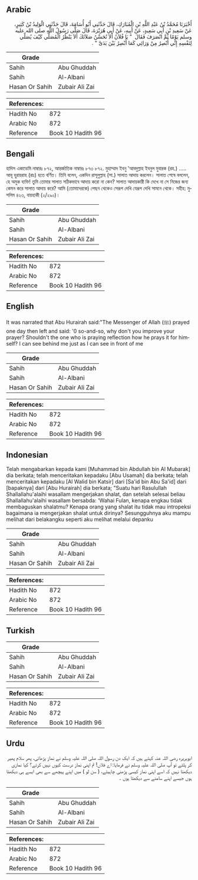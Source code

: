 ## Arabic


<div dir="rtl" lang="ar" style={{fontSize:'larger',backgroundColor:'#f8f9fa',padding:20}}>
أَخْبَرَنَا مُحَمَّدُ بْنُ عَبْدِ اللَّهِ بْنِ الْمُبَارَكِ، قَالَ حَدَّثَنِي أَبُو أُسَامَةَ، قَالَ حَدَّثَنِي الْوَلِيدُ بْنُ كَثِيرٍ، عَنْ سَعِيدِ بْنِ أَبِي سَعِيدٍ، عَنْ أَبِيهِ، عَنْ أَبِي هُرَيْرَةَ، قَالَ صَلَّى رَسُولُ اللَّهِ صلى الله عليه وسلم يَوْمًا ثُمَّ انْصَرَفَ فَقَالَ ‏ "‏ يَا فُلاَنُ أَلاَ تُحَسِّنُ صَلاَتَكَ أَلاَ يَنْظُرُ الْمُصَلِّي كَيْفَ يُصَلِّي لِنَفْسِهِ إِنِّي أُبْصِرُ مِنْ وَرَائِي كَمَا أُبْصِرُ بَيْنَ يَدَىَّ ‏"‏ ‏.‏
</div>
<div style={{backgroundColor:'#f8f9fa',padding:20, marginBottom: 10}}><table> <thead> <tr> <th>Grade</th> <th></th> </tr> </thead> <tbody> <tr><td>Sahih</td><td>Abu Ghuddah</td></tr><tr><td>Sahih</td><td>Al-Albani</td></tr><tr><td>Hasan Or Sahih</td><td>Zubair Ali Zai</td></tr></tbody></table><table> <thead> <tr> <th>References:</th> <th></th> </tr> </thead> <tbody><tr><td>Hadith No</td><td>872</td></tr><tr><td>Arabic No</td><td>872</td></tr><tr><td>Reference</td><td>Book 10 Hadith 96</td></tr></tbody></table></div>

## Bengali


<div dir="ltr" lang="bn" style={{fontSize:'larger',backgroundColor:'#f8f9fa',padding:20}}>
হাদিস একাডেমি নাম্বারঃ ৮৭২, আন্তর্জাতিক নাম্বারঃ ৮৭৩ ৮৭২. মুহাম্মাদ ইবনু 'আবদুল্লাহ ইবনুল মুবারক (রহ.) ..... আবূ হুরায়রাহ (রাঃ) হতে বর্ণিত। তিনি বলেন, একদিন রাসূলুল্লাহ (সা.) সালাত আদায় করলেন। সালাত শেষে বললেন, হে অমুক ব্যক্তি! তুমি তোমার সালাত সঠিকভাবে আদায় করো না কেন? সালাত আদায়কারী কি দেখে না সে নিজের জন্য কেমন করে সালাত আদায় করে? আমি (তোমাদেরকে) পেছন থেকেও সেরূপ দেখি যেরূপ দেখি সামনে থেকে। সহীহ: মুসলিম ৪২৩, বায়হাকী (২/২৯০)।
</div>
<div style={{backgroundColor:'#f8f9fa',padding:20, marginBottom: 10}}><table> <thead> <tr> <th>Grade</th> <th></th> </tr> </thead> <tbody> <tr><td>Sahih</td><td>Abu Ghuddah</td></tr><tr><td>Sahih</td><td>Al-Albani</td></tr><tr><td>Hasan Or Sahih</td><td>Zubair Ali Zai</td></tr></tbody></table><table> <thead> <tr> <th>References:</th> <th></th> </tr> </thead> <tbody><tr><td>Hadith No</td><td>872</td></tr><tr><td>Arabic No</td><td>872</td></tr><tr><td>Reference</td><td>Book 10 Hadith 96</td></tr></tbody></table></div>

## English


<div dir="ltr" lang="en" style={{fontSize:'larger',backgroundColor:'#f8f9fa',padding:20}}>
It was narrated that Abu Hurairah said:"The Messenger of Allah (ﷺ) prayed one day then left and said: '0 so-and-so, why don't you improve your prayer? Shouldn't the one who is praying reflection how he prays it for himself? I can see behind me just as I can see in front of me
</div>
<div style={{backgroundColor:'#f8f9fa',padding:20, marginBottom: 10}}><table> <thead> <tr> <th>Grade</th> <th></th> </tr> </thead> <tbody> <tr><td>Sahih</td><td>Abu Ghuddah</td></tr><tr><td>Sahih</td><td>Al-Albani</td></tr><tr><td>Hasan Or Sahih</td><td>Zubair Ali Zai</td></tr></tbody></table><table> <thead> <tr> <th>References:</th> <th></th> </tr> </thead> <tbody><tr><td>Hadith No</td><td>872</td></tr><tr><td>Arabic No</td><td>872</td></tr><tr><td>Reference</td><td>Book 10 Hadith 96</td></tr></tbody></table></div>

## Indonesian


<div dir="ltr" lang="id" style={{fontSize:'larger',backgroundColor:'#f8f9fa',padding:20}}>
Telah mengabarkan kepada kami [Muhammad bin Abdullah bin Al Mubarak] dia berkata; telah menceritakan kepadaku [Abu Usamah] dia berkata; telah menceritakan kepadaku [Al Walid bin Katsir] dari [Sa'id bin Abu Sa'id] dari [bapaknya] dari [Abu Hurairah] dia berkata; "Suatu hari Rasulullah Shallallahu'alaihi wasallam mengerjakan shalat, dan setelah selesai beliau Shallallahu'alaihi wasallam bersabda: 'Wahai Fulan, kenapa engkau tidak membaguskan shalatmu? Kenapa orang yang shalat itu tidak mau intropeksi bagaimana ia mengerjakan shalat untuk dirinya? Sesungguhnya aku mampu melihat dari belakangku seperti aku melihat melalui depanku
</div>
<div style={{backgroundColor:'#f8f9fa',padding:20, marginBottom: 10}}><table> <thead> <tr> <th>Grade</th> <th></th> </tr> </thead> <tbody> <tr><td>Sahih</td><td>Abu Ghuddah</td></tr><tr><td>Sahih</td><td>Al-Albani</td></tr><tr><td>Hasan Or Sahih</td><td>Zubair Ali Zai</td></tr></tbody></table><table> <thead> <tr> <th>References:</th> <th></th> </tr> </thead> <tbody><tr><td>Hadith No</td><td>872</td></tr><tr><td>Arabic No</td><td>872</td></tr><tr><td>Reference</td><td>Book 10 Hadith 96</td></tr></tbody></table></div>

## Turkish


<div dir="ltr" lang="tr" style={{fontSize:'larger',backgroundColor:'#f8f9fa',padding:20}}>

</div>
<div style={{backgroundColor:'#f8f9fa',padding:20, marginBottom: 10}}><table> <thead> <tr> <th>Grade</th> <th></th> </tr> </thead> <tbody> <tr><td>Sahih</td><td>Abu Ghuddah</td></tr><tr><td>Sahih</td><td>Al-Albani</td></tr><tr><td>Hasan Or Sahih</td><td>Zubair Ali Zai</td></tr></tbody></table><table> <thead> <tr> <th>References:</th> <th></th> </tr> </thead> <tbody><tr><td>Hadith No</td><td>872</td></tr><tr><td>Arabic No</td><td>872</td></tr><tr><td>Reference</td><td>Book 10 Hadith 96</td></tr></tbody></table></div>

## Urdu


<div dir="rtl" lang="ur" style={{fontSize:'larger',backgroundColor:'#f8f9fa',padding:20}}>
ابوہریرہ رضی اللہ عنہ کہتے ہیں کہ ایک دن رسول اللہ صلی اللہ علیہ وسلم نے نماز پڑھائی، پھر سلام پھیر کر پلٹے تو آپ صلی اللہ علیہ وسلم نے فرمایا: اے فلاں! تم اپنی نماز درست کیوں نہیں کرتے؟ کیا نمازی دیکھتا نہیں کہ اسے اپنی نماز کیسی پڑھنی چاہیئے، ( سن لو ) میں اپنے پیچھے سے بھی ایسے ہی دیکھتا ہوں جیسے اپنے سامنے سے دیکھتا ہوں ۔
</div>
<div style={{backgroundColor:'#f8f9fa',padding:20, marginBottom: 10}}><table> <thead> <tr> <th>Grade</th> <th></th> </tr> </thead> <tbody> <tr><td>Sahih</td><td>Abu Ghuddah</td></tr><tr><td>Sahih</td><td>Al-Albani</td></tr><tr><td>Hasan Or Sahih</td><td>Zubair Ali Zai</td></tr></tbody></table><table> <thead> <tr> <th>References:</th> <th></th> </tr> </thead> <tbody><tr><td>Hadith No</td><td>872</td></tr><tr><td>Arabic No</td><td>872</td></tr><tr><td>Reference</td><td>Book 10 Hadith 96</td></tr></tbody></table></div>